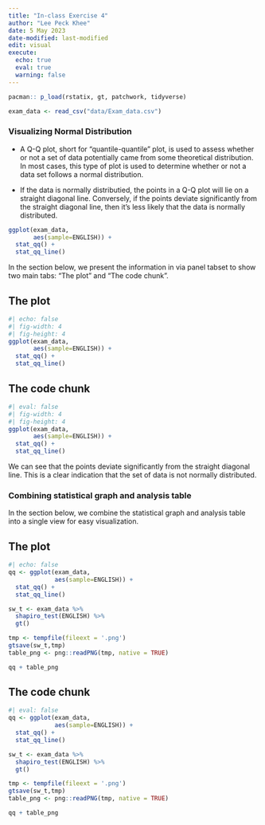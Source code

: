```yaml
---
title: "In-class Exercise 4"
author: "Lee Peck Khee"
date: 5 May 2023
date-modified: last-modified
edit: visual
execute: 
  echo: true
  eval: true
  warning: false
---
```


```r
pacman:: p_load(rstatix, gt, patchwork, tidyverse)
```

```r
exam_data <- read_csv("data/Exam_data.csv")
```

### Visualizing Normal Distribution

-   A Q-Q plot, short for "quantile-quantile" plot, is used to assess whether or not a set of data potentially came from some theoretical distribution. In most cases, this type of plot is used to determine whether or not a data set follows a normal distribution.

-   If the data is normally distributied, the points in a Q-Q plot will lie on a straight diagonal line. Conversely, if the points deviate significantly from the straight diagonal line, then it's less likely that the data is normally distributed.

```r
ggplot(exam_data,
       aes(sample=ENGLISH)) +
  stat_qq() +
  stat_qq_line()
```

In the section below, we present the information in via panel tabset to show two main tabs: "The plot" and "The code chunk".

::: panel-tabset
## The plot

```r
#| echo: false
#| fig-width: 4
#| fig-height: 4
ggplot(exam_data, 
       aes(sample=ENGLISH)) +
  stat_qq() +
  stat_qq_line()
```

## The code chunk

```r
#| eval: false
#| fig-width: 4
#| fig-height: 4
ggplot(exam_data, 
       aes(sample=ENGLISH)) +
  stat_qq() +
  stat_qq_line()
```
:::

::: callout-note
We can see that the points deviate significantly from the straight diagonal line. This is a clear indication that the set of data is not normally distributed.
:::

### Combining statistical graph and analysis table

In the section below, we combine the statistical graph and analysis table into a single view for easy visualization.

::: panel-tabset
## The plot

```r
#| echo: false
qq <- ggplot(exam_data,
             aes(sample=ENGLISH)) +
  stat_qq() +
  stat_qq_line()

sw_t <- exam_data %>%
  shapiro_test(ENGLISH) %>%
  gt()

tmp <- tempfile(fileext = '.png')
gtsave(sw_t,tmp)
table_png <- png::readPNG(tmp, native = TRUE)

qq + table_png
```

## The code chunk

```r
#| eval: false
qq <- ggplot(exam_data,
             aes(sample=ENGLISH)) +
  stat_qq() +
  stat_qq_line()

sw_t <- exam_data %>%
  shapiro_test(ENGLISH) %>%
  gt()

tmp <- tempfile(fileext = '.png')
gtsave(sw_t,tmp)
table_png <- png::readPNG(tmp, native = TRUE)

qq + table_png
```
:::
